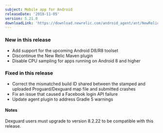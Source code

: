 ```yaml
---
subject: Mobile app for Android
releaseDate: '2018-11-05'
version: 5.21.0
downloadLink: 'https://download.newrelic.com/android_agent/ant/NewRelic_Android_Agent_5.21.0.zip'
---
```


### New in this release

* Add support for the upcoming Android D8/R8 toolset
* Discontinue the New Relic Maven plugin
* Disable CPU sampling for apps running on Android 8 and higher

### Fixed in this release

* Correct the mismatched build ID shared between the stamped and uploaded Proguard/Dexguard map file and submitted crashes
* Fix an issue that caused a Facebook login API failure
* Update agent plugin to address Gradle 5 warnings

#### Notes

Dexguard users must upgrade to version 8.2.22 to be compatible with this release.
